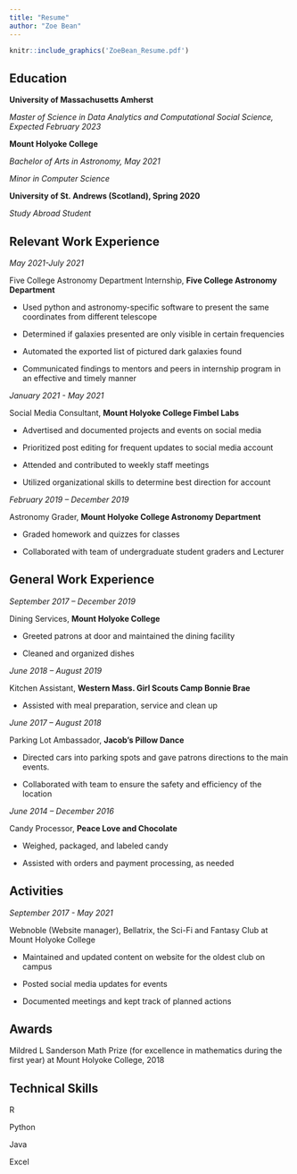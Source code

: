 ```yaml
---
title: "Resume"
author: "Zoe Bean"
---
```


```r
knitr::include_graphics('ZoeBean_Resume.pdf')
```

## Education

**University of Massachusetts Amherst**

*Master of Science in Data Analytics and Computational Social Science, Expected February 2023*

**Mount Holyoke College**

*Bachelor of Arts in Astronomy, May 2021*

*Minor in Computer Science*

**University of St. Andrews (Scotland), Spring 2020**

*Study Abroad Student*

## Relevant Work Experience

*May 2021-July 2021*

Five College Astronomy Department Internship, **Five College Astronomy Department**

-   Used python and astronomy-specific software to present the same coordinates from different telescope

-   Determined if galaxies presented are only visible in certain frequencies

-   Automated the exported list of pictured dark galaxies found

-   Communicated findings to mentors and peers in internship program in an effective and timely manner

*January 2021 - May 2021*

Social Media Consultant, **Mount Holyoke College Fimbel Labs**

-   Advertised and documented projects and events on social media

-   Prioritized post editing for frequent updates to social media account

-   Attended and contributed to weekly staff meetings

-   Utilized organizational skills to determine best direction for account

*February 2019 -- December 2019*

Astronomy Grader, **Mount Holyoke College Astronomy Department**

-   Graded homework and quizzes for classes

-   Collaborated with team of undergraduate student graders and Lecturer

## General Work Experience

*September 2017 -- December 2019*

Dining Services, **Mount Holyoke College**

-   Greeted patrons at door and maintained the dining facility

-   Cleaned and organized dishes

*June 2018 -- August 2019*

Kitchen Assistant, **Western Mass. Girl Scouts Camp Bonnie Brae**

-   Assisted with meal preparation, service and clean up

*June 2017 -- August 2018*

Parking Lot Ambassador, **Jacob's Pillow Dance**

-   Directed cars into parking spots and gave patrons directions to the main events.

-   Collaborated with team to ensure the safety and efficiency of the location

*June 2014 -- December 2016*

Candy Processor, **Peace Love and Chocolate**

-   Weighed, packaged, and labeled candy

-   Assisted with orders and payment processing, as needed

## Activities

*September 2017 - May 2021*

Webnoble (Website manager), Bellatrix, the Sci-Fi and Fantasy Club at Mount Holyoke College

-   Maintained and updated content on website for the oldest club on campus

-   Posted social media updates for events

-   Documented meetings and kept track of planned actions

## Awards

Mildred L Sanderson Math Prize (for excellence in mathematics during the first year) at Mount Holyoke College, 2018

## Technical Skills

R

Python

Java

Excel
